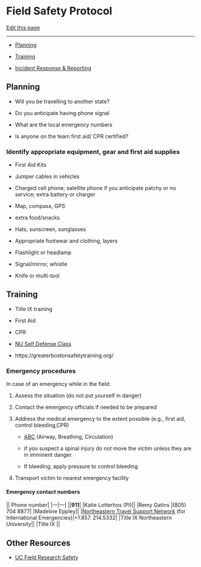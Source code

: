 # Field Safety Protocol

[Edit this page](https://github.com/DrK-Lo/lotterhoslabprotocols/edit/main/field_fieldsafety_protocol.qmd)

------------------------------------------------------------------------

-   [Planning](https://drk-lo.github.io/lotterhoslabprotocols/field_fieldsafety_protocol.html#planning)

-   [Training](https://drk-lo.github.io/lotterhoslabprotocols/field_fieldsafety_protocol.html#training)

-   [Incident Response & Reporting](https://drk-lo.github.io/lotterhoslabprotocols/field_fieldsafety_protocol.html#emergency-procedures)

## **Planning** {.unnumbered}

-   Will you be travelling to another state?

-   Do you anticipate having phone signal

-   What are the local emergency numbers

-   Is anyone on the team first aid/ CPR certified?

### **Identify appropriate equipment, gear and first aid supplies** {.unnumbered}

-   First Aid Kits

-   Jumper cables in vehicles

-   Charged cell phone; satellite phone if you anticipate patchy or no service; extra battery or charger

-   Map, compass, GPS

-   extra food/snacks

-   Hats, sunscreen, sunglasses

-   Appropriate footwear and clothing, layers

-   Flashlight or headlamp

-   Signal/mirror, whistle

-   Knife or multi-tool

## **Training** {.unnumbered}

-   Title IX training

-   First Aid

-   CPR

-   [NU Self Defense Class](https://nupd.northeastern.edu/our-services/safety-training/)

-   https://greaterbostonsafetytraining.org/

### **Emergency procedures** {.unnumbered}

In case of an emergency while in the field:

1.  Assess the situation (do not put yourself in danger)

2.  Contact the emergency officials if needed to be prepared

3.  Address the medical emergency to the extent possible (e.g., first aid, control bleeding,CPR)

    -   [ABC](https://en.wikipedia.org/wiki/ABC_(medicine)) (Airway, Breathing, Circulation)

    -   if you suspect a spinal injury do not move the victim unless they are in imminent danger.

    -   If bleeding, apply pressure to control bleeding

4.  Transport victim to nearest emergency facility

#### **Emergency contact numbers** {.unnumbered}

\|\| Phone number\| \|---\|---\| \|\|**911**\| \|Katie Lotterhos (PI)\|\| \|Remy Gatins \|(805) 704 8877\| \|Madeline Eppley\|\| \|[Northeastern Travel Support Network](https://provost.northeastern.edu/international-travel/health-safety/emergency-assistance/) (for International Emergencies)\|+1.857. 214.5332\| \|Title IX Northeastern University\|\| \|Title IX \|\|

## **Other Resources** {.unnumbered}

-   [UC Field Research Safety](https://www.ucop.edu/safety-and-loss-prevention/_files/field-research-safety/uc-field-research-safety-manual.pdf)
